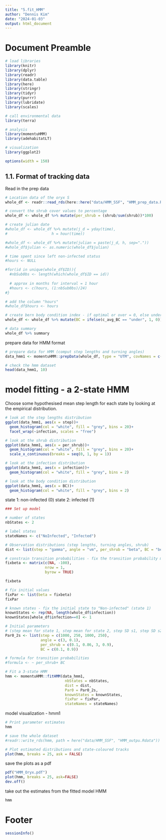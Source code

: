 ---
title: "5.fit_HMM"
author: "Dennis Kim"
date: "2024-01-03"
output: html_document
---

# Document Preamble 
```{r preamble, message=FALSE, warning=FALSE}
# load libraries
library(knitr)
library(dplyr)
library(readr)
library(data.table)
library(here)
library(stringr)
library(tidyr)
library(purrr)
library(lubridate)
library(scales)

# call environmental data
library(terra)

# analysis
library(momentuHMM)
library(adehabitatLT)

# visualization 
library(ggplot2)

options(width = 150)
```

## 1.1. Format of tracking data

Read in the prep data
```{r read in prep data}
# Location data of the oryx S
whole_df <- readr::read_rds(here::here("data/HMM_SSF", "HMM_prep_data.Rdata"))

# convert the shrub cover values to percentage 
whole_df <- whole_df %>% mutate(per_shrub = (shrub/sum(shrub))*100)

# create julian date 
#whole_df <- whole_df %>% mutate(j_d = yday(time),
#                    h = hour(time))

#whole_df <- whole_df %>% mutate(julian = paste(j_d, h, sep="."))
#whole_df$julian <- as.numeric(whole_df$julian)

# time spent since left non-infected status 
#hours <- NULL

#for(id in unique(whole_df$ID)){
  #nbSub0bs <- length(which(whole_df$ID == id))
  
  # approx in months for interval = 1 hour
  #hours <- c(hours, (1:nbSub0bs)/24)
#}

# add the column "hours"
#whole_df$hours <- hours

# create bern body condition index - if optimal or over = 0, else under = 1
whole_df <- whole_df %>% mutate(BC = ifelse(c_avg_BC == "under", 1, 0))

# data summary
whole_df %>% summary
```

prepare data for HMM format
```{r HMM formats}
# prepare data for HMM (comput step lengths and turning angles)
data_hmm1 <- momentuHMM::prepData(whole_df, type = "UTM", covNames = c("per_shrub", "BC", "infection"))

# check the hmm dataset
head(data_hmm1, 10)
```

# model fitting - a 2-state HMM

Choose some hypothesised mean step length for each state by looking at the empirical distribution. 
```{r paramter values}
# look at the step lengths distribution
ggplot(data_hmm1, aes(x = step))+
  geom_histogram(col = "white", fill = "grey", bins = 20)+
  facet_wrap(~infection, scales = "free")

# look at the shrub distribution
ggplot(data_hmm1, aes(x = per_shrub))+
  geom_histogram(col = "white", fill = "grey", bins = 20)+
  scale_x_continuous(breaks = seq(0, 1, by = 1))

# look at the infection distribution
ggplot(data_hmm1, aes(x = infection))+
  geom_histogram(col = "white", fill = "grey", bins = 2)

# look at the body condition distribution
ggplot(data_hmm1, aes(x = BC))+
  geom_histogram(col = "white", fill = "grey", bins = 2)
```

state 1: non-infected (0) 
state 2: infected (1)
```{r parameter values}
### Set up model

# number of states 
nbStates <- 2

# label states
stateNames <- c("NoInfected", "Infected")

# Observation distributions (step lengths, turning angles, shrub)
dist <- list(step = "gamma", angle = "vm", per_shrub = "beta", BC = "bern")

# constrain transition probabilities - fix the transition probability matrix to prevent some of the transitions (e.g., from infected to non-infected). - we set to NA the columns of unconstrained transition probabilities, and we again fix the intercept of the other columns to a large negative number (here -100) to set the corresponding transition probabilities to be virtually zero (i.e., impossible transition).
fixbeta <- matrix(c(NA, -100),
                  nrow = 1,
                  byrow = TRUE)

fixbeta

# fix initial values 
fixPar <- list(beta = fixbeta)
fixPar

# known states - fix the initial state to "Non-infected" (state 1)
knownStates <- rep(NA, length(whole_df$infection))
knownStates[whole_df$infection==0] <- 1

# Initial parameters
# (step mean for state 1, step mean for state 2, step SD s1, step SD s2) and (angle concentration s1, angle concentration s2)
Par0_2s <- list(step = c(1000, 250, 1000, 250), 
                angle = c(3, 0.1),
                per_shrub = c(0.1, 0.86, 3, 0.9),
                BC = c(0.1, 0.9))

# formula for transition probabilities 
#formula <- ~ per_shrub+ BC

# Fit a 3-state HMM
hmm <- momentuHMM::fitHMM(data_hmm1, 
                           nbStates = nbStates, 
                           dist = dist, 
                           Par0 = Par0_2s,
                           knownStates = knownStates,
                           fixPar = fixPar,
                           stateNames = stateNames)

```

model visualization - hmm1
```{r hmm model output}
# Print parameter estimates
hmm

# save the whole dataset
#readr::write_rds(hmm, path = here("data/HMM_SSF", "HMM_outpu.Rdata"))
```

```{r hmm visualization}
# Plot estimated distributions and state-coloured tracks
plot(hmm, breaks = 25, ask = FALSE)
```

save the plots as a pdf
```{r example, echo=FALSE, results='hide'}
pdf("HMM_Oryx.pdf")
plot(hmm, breaks = 25, ask=FALSE)
dev.off()
```

take out the estimates from the fitted model HMM 
```{r model outputs}
hmm
```


# Footer
```{r footer}
sessionInfo()
```

